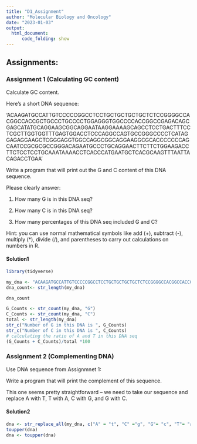 ```yaml
---
title: "D1_Assignment"
author: "Molecular Biology and Oncology"
date: "2023-01-03"
output:
  html_document: 
      code_folding: show
---
```


## Assignments:

### Assignment **1 (Calculating GC content)**

Calculate GC content.

Here's a short DNA sequence:

'ACAAGATGCCATTGTCCCCCGGCCTCCTGCTGCTGCTGCTCTCCGGGGCCACGGCCACCGCTGCCCTGCCCCTGGAGGGTGGCCCCACCGGCCGAGACAGCGAGCATATGCAGGAAGCGGCAGGAATAAGGAAAAGCAGCCTCCTGACTTTCCTCGCTTGGTGGTTTGAGTGGACCTCCCAGGCCAGTGCCGGGCCCCTCATAGGAGAGGAAGCTCGGGAGGTGGCCAGGCGGCAGGAAGGCGCACCCCCCCAGCAATCCGCGCGCCGGGACAGAATGCCCTGCAGGAACTTCTTCTGGAAGACCTTCTCCTCCTGCAAATAAAACCTCACCCATGAATGCTCACGCAAGTTTAATTACAGACCTGAA'


Write a program that will print out the G and C content of this DNA sequence.

Please clearly answer:

1.  How many G is in this DNA seq?

2.  How many C is in this DNA seq?

3.  How many percentages of this DNA seq included G and C?

Hint: you can use normal mathematical symbols like add (+), subtract (-), multiply (\*), divide (/), and parentheses to carry out calculations on numbers in R.

#### Solution1

```r
library(tidyverse)
```

```r
my_dna <- "ACAAGATGCCATTGTCCCCCGGCCTCCTGCTGCTGCTGCTCTCCGGGGCCACGGCCACCGCTGCCCTGCCCCTGGAGGGTGGCCCCACCGGCCGAGACAGCGAGCATATGCAGGAAGCGGCAGGAATAAGGAAAAGCAGCCTCCTGACTTTCCTCGCTTGGTGGTTTGAGTGGACCTCCCAGGCCAGTGCCGGGCCCCTCATAGGAGAGGAAGCTCGGGAGGTGGCCAGGCGGCAGGAAGGCGCACCCCCCCAGCAATCCGCGCGCCGGGACAGAATGCCCTGCAGGAACTTCTTCTGGAAGACCTTCTCCTCCTGCAAATAAAACCTCACCCATGAATGCTCACGCAAGTTTAATTACAGACCTGAA"
dna_count<- str_length(my_dna)

dna_count

G_Counts <- str_count(my_dna, "G")
C_Counts <- str_count(my_dna, "C")
total <- str_length(my_dna)
str_c("Number of G in this DNA is ", G_Counts)
str_c("Number of C in this DNA is ", C_Counts)
# calculating the ratio of A and T in this DNA seq
(G_Counts + C_Counts)/total *100
```

### Assignment 2 (Complementing DNA)

Use DNA sequence from Assignmnet 1:

Write a program that will print the complement of this sequence.

This one seems pretty straightforward -- we need to take our sequence and replace A with T, T with A, C with G, and G with C.

#### Solution2

```r

dna <- str_replace_all(my_dna, c("A" = "t", "C" ="g", "G"= "c", "T"= "a"))
toupper(dna)
dna <- toupper(dna)
```
